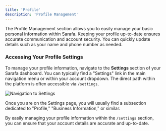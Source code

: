 ```yaml
---
title: 'Profile'
description: 'Profile Management'
---
```


The Profile Management section allows you to easily manage your basic personal information within Sarafa. Keeping your profile up-to-date ensures accurate communication and account security. You can quickly update details such as your name and phone number as needed.

### Accessing Your Profile Settings

To manage your profile information, navigate to the **Settings** section of your Sarafa dashboard. You can typically find a "Settings" link in the main navigation menu or within your account dropdown. The direct path within the platform is often accessible via `/settings`.

<img src="/images/profile-settings.png" alt="Navigation to Settings" />

Once you are on the Settings page, you will usually find a subsection dedicated to "Profile," "Business Information," or similar.

By easily managing your profile information within the `/settings` section, you can ensure that your account details are accurate and up-to-date.